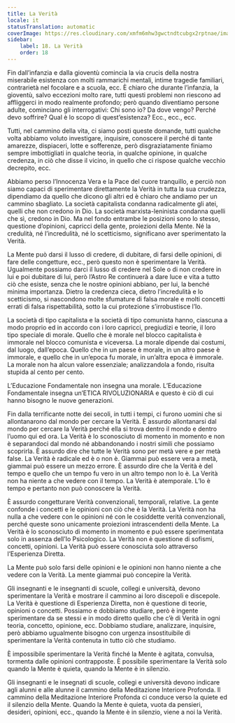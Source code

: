 ```yaml
---
title: La Verità
locale: it
statusTranslation: automatic
coverImage: https://res.cloudinary.com/xmfm6mhw3gwctndtcubgx2rptnae/image/upload/v1740337243/small_cover_educacion_fundamental_a051170f1c.webp
sidebar:
    label: 18. La Verità
    order: 18
---
```

Fin dall’infanzia e dalla gioventù comincia la via crucis della nostra miserabile esistenza con molti rammarichi mentali, intime tragedie familiari, contrarietà nel focolare e a scuola, ecc. È chiaro che durante l’infanzia, la gioventù, salvo eccezioni molto rare, tutti questi problemi non riescono ad affliggerci in modo realmente profondo; però quando diventiamo persone adulte, cominciano gli interrogativi: Chi sono io? Da dove vengo? Perché devo soffrire? Qual è lo scopo di quest’esistenza? Ecc., ecc., ecc.

Tutti, nel cammino della vita, ci siamo posti queste domande, tutti qualche volta abbiamo voluto investigare, inquisire, conoscere il perché di tante amarezze, dispiaceri, lotte e sofferenze, però disgraziatamente finiamo sempre imbottigliati in qualche teoria, in qualche opinione, in qualche credenza, in ciò che disse il vicino, in quello che ci rispose qualche vecchio decrepito, ecc.

Abbiamo perso l’Innocenza Vera e la Pace del cuore tranquillo, e perciò non siamo capaci di sperimentare direttamente la Verità in tutta la sua crudezza, dipendiamo da quello che dicono gli altri ed è chiaro che andiamo per un cammino sbagliato. La società capitalista condanna radicalmente gli atei, quelli che non credono in Dio. La società marxista-leninista condanna quelli che sì, credono in Dio. Ma nel fondo entrambe le posizioni sono lo stesso, questione d’opinioni, capricci della gente, proiezioni della Mente. Né la credulità, né l’incredulità, né lo scetticismo, significano aver sperimentato la Verità.

La Mente può darsi il lusso di credere, di dubitare, di farsi delle opinioni, di fare delle congetture, ecc., però questo non è sperimentare la Verità. Ugualmente possiamo darci il lusso di credere nel Sole o di non credere in lui e poi dubitare di lui, però l’Astro Re continuerà a dare luce e vita a tutto ciò che esiste, senza che le nostre opinioni abbiano, per lui, la benché minima importanza. Dietro la credenza cieca, dietro l’incredulità e lo scetticismo, si nascondono molte sfumature di falsa morale e molti concetti errati di falsa rispettabilità, sotto la cui protezione s’irrobustisce l’Io.

La società di tipo capitalista e la società di tipo comunista hanno, ciascuna a modo proprio ed in accordo con i loro capricci, pregiudizi e teorie, il loro tipo speciale di morale. Quello che è morale nel blocco capitalista è immorale nel blocco comunista e viceversa. La morale dipende dai costumi, dal luogo, dall’epoca. Quello che in un paese è morale, in un altro paese è immorale, e quello che in un’epoca fu morale, in un’altra epoca è immorale. La morale non ha alcun valore essenziale; analizzandola a fondo, risulta stupida al cento per cento.

L’Educazione Fondamentale non insegna una morale. L’Educazione Fondamentale insegna un’ETICA RIVOLUZIONARIA e questo è ciò di cui hanno bisogno le nuove generazioni.

Fin dalla terrificante notte dei secoli, in tutti i tempi, ci furono uomini che si allontanarono dal mondo per cercare la Verità. È assurdo allontanarsi dal mondo per cercare la Verità perché ella si trova dentro il mondo e dentro l’uomo qui ed ora. La Verità è lo sconosciuto di momento in momento e non è separandoci dal mondo né abbandonando i nostri simili che possiamo scoprirla. È assurdo dire che tutte le Verità sono per metà vere e per metà false. La Verità è radicale ed è o non è. Giammai può essere vera a metà, giammai può essere un mezzo errore. È assurdo dire che la Verità è del tempo e quello che un tempo fu vero in un altro tempo non lo è. La Verità non ha niente a che vedere con il tempo. La Verità è atemporale. L’Io è tempo e pertanto non può conoscere la Verità.

È assurdo congetturare Verità convenzionali, temporali, relative. La gente confonde i concetti e le opinioni con ciò che è la Verità. La Verità non ha nulla a che vedere con le opinioni né con le cosiddette verità convenzionali, perché queste sono unicamente proiezioni intrascendenti della Mente. La Verità è lo sconosciuto di momento in momento e può essere sperimentata solo in assenza dell’Io Psicologico. La Verità non è questione di sofismi, concetti, opinioni. La Verità può essere conosciuta solo attraverso l’Esperienza Diretta.

La Mente può solo farsi delle opinioni e le opinioni non hanno niente a che vedere con la Verità. La mente giammai può concepire la Verità.

Gli insegnanti e le insegnanti di scuole, collegi e università, devono sperimentare la Verità e mostrare il cammino ai loro discepoli e discepole. La Verità è questione di Esperienza Diretta, non è questione di teorie, opinioni o concetti. Possiamo e dobbiamo studiare, però è ingente sperimentare da se stessi e in modo diretto quello che c’è di Verità in ogni teoria, concetto, opinione, ecc. Dobbiamo studiare, analizzare, inquisire, però abbiamo ugualmente bisogno con urgenza insostituibile di sperimentare la Verità contenuta in tutto ciò che studiamo.

È impossibile sperimentare la Verità finché la Mente è agitata, convulsa, tormenta dalle opinioni contrapposte. È possibile sperimentare la Verità solo quando la Mente è quieta, quando la Mente è in silenzio.

Gli insegnanti e le insegnati di scuole, collegi e università devono indicare agli alunni e alle alunne il cammino della Meditazione Interiore Profonda. Il cammino della Meditazione Interiore Profonda ci conduce verso la quiete ed il silenzio della Mente. Quando la Mente è quieta, vuota da pensieri, desideri, opinioni, ecc., quando la Mente è in silenzio, viene a noi la Verità.
